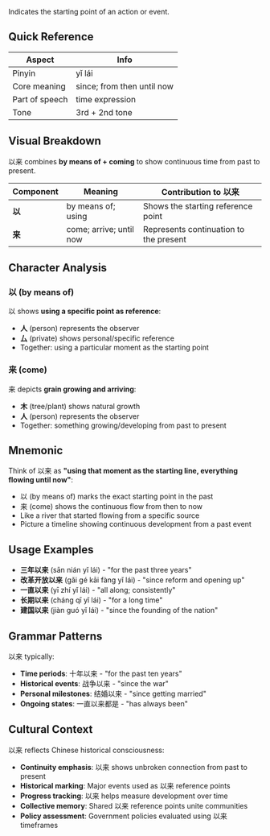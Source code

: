 Indicates the starting point of an action or event.

## Quick Reference

| Aspect         | Info                       |
| -------------- | -------------------------- |
| Pinyin         | yǐ lái                     |
| Core meaning   | since; from then until now |
| Part of speech | time expression            |
| Tone           | 3rd + 2nd tone             |

## Visual Breakdown

以来 combines **by means of + coming** to show continuous time from past to present.

| Component | Meaning                 | Contribution to 以来                   |
| --------- | ----------------------- | -------------------------------------- |
| **以**    | by means of; using      | Shows the starting reference point     |
| **来**    | come; arrive; until now | Represents continuation to the present |

## Character Analysis

### 以 (by means of)

以 shows **using a specific point as reference**:

- **人** (person) represents the observer
- **厶** (private) shows personal/specific reference
- Together: using a particular moment as the starting point

### 来 (come)

来 depicts **grain growing and arriving**:

- **木** (tree/plant) shows natural growth
- **人** (person) represents the observer
- Together: something growing/developing from past to present

## Mnemonic

Think of 以来 as **"using that moment as the starting line, everything flowing until now"**:

- 以 (by means of) marks the exact starting point in the past
- 来 (come) shows the continuous flow from then to now
- Like a river that started flowing from a specific source
- Picture a timeline showing continuous development from a past event

## Usage Examples

- **三年以来** (sān nián yǐ lái) - "for the past three years"
- **改革开放以来** (gǎi gé kāi fàng yǐ lái) - "since reform and opening up"
- **一直以来** (yī zhí yǐ lái) - "all along; consistently"
- **长期以来** (cháng qī yǐ lái) - "for a long time"
- **建国以来** (jiàn guó yǐ lái) - "since the founding of the nation"

## Grammar Patterns

以来 typically:

- **Time periods**: 十年以来 - "for the past ten years"
- **Historical events**: 战争以来 - "since the war"
- **Personal milestones**: 结婚以来 - "since getting married"
- **Ongoing states**: 一直以来都是 - "has always been"

## Cultural Context

以来 reflects Chinese historical consciousness:

- **Continuity emphasis**: 以来 shows unbroken connection from past to present
- **Historical marking**: Major events used as 以来 reference points
- **Progress tracking**: 以来 helps measure development over time
- **Collective memory**: Shared 以来 reference points unite communities
- **Policy assessment**: Government policies evaluated using 以来 timeframes
